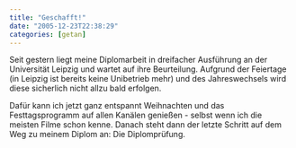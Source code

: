 ```yaml
---
title: "Geschafft!"
date: "2005-12-23T22:38:29"
categories: [getan]
---
```


Seit gestern liegt meine Diplomarbeit in dreifacher Ausführung an der Universität Leipzig und wartet auf ihre Beurteilung. Aufgrund der Feiertage (in Leipzig ist bereits keine Unibetrieb mehr) und des Jahreswechsels wird diese sicherlich nicht allzu bald erfolgen.

Dafür kann ich jetzt ganz entspannt Weihnachten und das Festtagsprogramm auf allen Kanälen genießen - selbst wenn ich die meisten Filme schon kenne. Danach steht dann der letzte Schritt auf dem Weg zu meinem Diplom an: Die Diplomprüfung.
